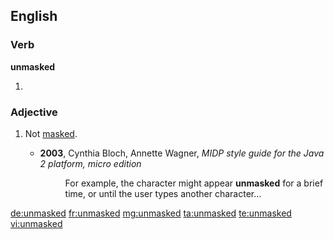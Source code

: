 ==English==

===Verb===
'''unmasked'''

# {{past of|unmask}}

===Adjective===
{{en-adj|-}}

# {{computing}} Not [[mask]]ed.
#* '''2003''', Cynthia Bloch, Annette Wagner, ''MIDP style guide for the Java 2 platform, micro edition''
#*: For example, the character might appear '''unmasked''' for a brief time, or until the user types another character...

[[de:unmasked]]
[[fr:unmasked]]
[[mg:unmasked]]
[[ta:unmasked]]
[[te:unmasked]]
[[vi:unmasked]]